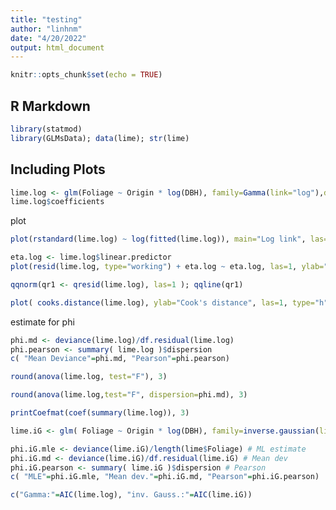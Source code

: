 ```yaml
---
title: "testing"
author: "linhnm"
date: "4/20/2022"
output: html_document
---
```


```r
knitr::opts_chunk$set(echo = TRUE)
```

## R Markdown

```r
library(statmod)
library(GLMsData); data(lime); str(lime)
```

## Including Plots

```r
lime.log <- glm(Foliage ~ Origin * log(DBH), family=Gamma(link="log"),data=lime)
lime.log$coefficients
```
plot
```r
plot(rstandard(lime.log) ~ log(fitted(lime.log)), main="Log link", las=1, xlab="Log of fitted values", ylab="Standardized residuals")

eta.log <- lime.log$linear.predictor
plot(resid(lime.log, type="working") + eta.log ~ eta.log, las=1, ylab="Working resid", xlab="Linear predictor, eta")

qqnorm(qr1 <- qresid(lime.log), las=1 ); qqline(qr1)

plot( cooks.distance(lime.log), ylab="Cook's distance", las=1, type="h")
```

estimate for phi
```r
phi.md <- deviance(lime.log)/df.residual(lime.log)
phi.pearson <- summary( lime.log )$dispersion
c( "Mean Deviance"=phi.md, "Pearson"=phi.pearson)
```

```r
round(anova(lime.log, test="F"), 3)
```

```r
round(anova(lime.log,test="F", dispersion=phi.md), 3)
```

```r
printCoefmat(coef(summary(lime.log)), 3)
```

```r
lime.iG <- glm( Foliage ~ Origin * log(DBH), family=inverse.gaussian(link="log"), data=lime)
```

```r
phi.iG.mle <- deviance(lime.iG)/length(lime$Foliage) # ML estimate
phi.iG.md <- deviance(lime.iG)/df.residual(lime.iG) # Mean dev
phi.iG.pearson <- summary( lime.iG )$dispersion # Pearson
c( "MLE"=phi.iG.mle, "Mean dev."=phi.iG.md, "Pearson"=phi.iG.pearson)
```

```r
c("Gamma:"=AIC(lime.log), "inv. Gauss.:"=AIC(lime.iG))
```

